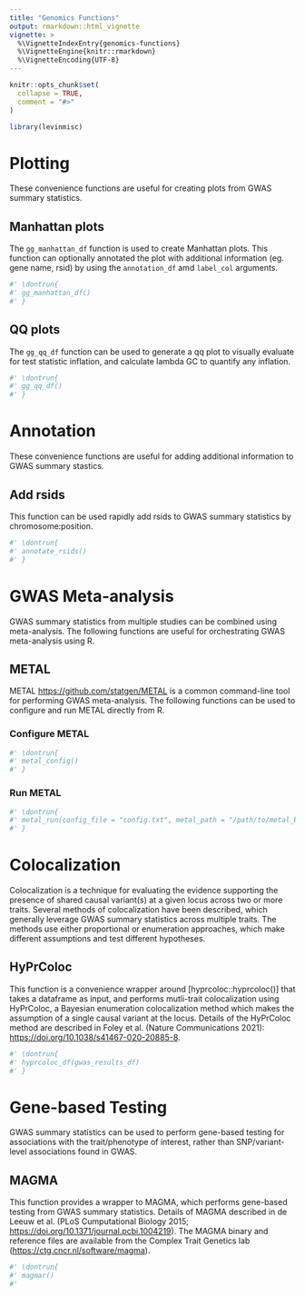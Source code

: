 ```yaml
---
title: "Genomics Functions"
output: rmarkdown::html_vignette
vignette: >
  %\VignetteIndexEntry{genomics-functions}
  %\VignetteEngine{knitr::rmarkdown}
  %\VignetteEncoding{UTF-8}
---
```


```r
knitr::opts_chunk$set(
  collapse = TRUE,
  comment = "#>"
)
```

```r
library(levinmisc)
```

<!-- WARNING - This vignette is generated by {fusen} from /dev/flat_genomics_functions.Rmd: do not edit by hand -->

# Plotting

These convenience functions are useful for creating plots from GWAS summary statistics.


## Manhattan plots

The `gg_manhattan_df` function is used to create Manhattan plots. This function can optionally annotated the plot with additional information (eg. gene name, rsid) by using the `annotation_df` amd `label_col` arguments.
    

  

```r
#' \dontrun{
#' gg_manhattan_df()
#' }
```

  

  

## QQ plots

The `gg_qq_df` function can be used to generate a qq plot to visually evaluate for test statistic inflation, and calculate lambda GC to quantify any inflation.
    

  

```r
#' \dontrun{
#' gg_qq_df()
#' }
```

  

  

# Annotation

These convenience functions are useful for adding additional information to GWAS summary stastics.


## Add rsids

This function can be used rapidly add rsids to GWAS summary statistics by chromosome:position.
    

  

```r
#' \dontrun{
#' annotate_rsids()
#' }
```

  

  

# GWAS Meta-analysis

GWAS summary statistics from multiple studies can be combined using meta-analysis. The following functions are useful for orchestrating GWAS meta-analysis using R.


## METAL

METAL <https://github.com/statgen/METAL> is a common command-line tool for performing GWAS meta-analysis. The following functions can be used to configure and run METAL directly from R.


### Configure METAL

    

  

```r
#' \dontrun{
#' metal_config()
#' }
```

  

### Run METAL

    

  

```r
#' \dontrun{
#' metal_run(config_file = "config.txt", metal_path = "/path/to/metal_binary")
#' }
```

  

  
  

# Colocalization

Colocalization is a technique for evaluating the evidence supporting the presence of shared causal variant(s) at a given locus across two or more traits. Several methods of colocalization have been described, which generally leverage GWAS summary statistics across multiple traits. The methods use either proportional or enumeration approaches, which make different assumptions and test different hypotheses.


## HyPrColoc

This function is a convenience wrapper around [hyprcoloc::hyprcoloc()] that takes a dataframe as input, and performs mutli-trait colocalization using HyPrColoc, a Bayesian enumeration colocalization method which makes the assumption of a single causal variant at the locus. Details of the HyPrColoc method are described in Foley et al. (Nature Communications 2021): <https://doi.org/10.1038/s41467-020-20885-8>.


  

```r
#' \dontrun{
#' hyprcoloc_df(gwas_results_df)
#' }
```

  

  
  

# Gene-based Testing

GWAS summary statistics can be used to perform gene-based testing for associations with the trait/phenotype of interest, rather than SNP/variant-level associations found in GWAS.


## MAGMA

This function provides a wrapper to MAGMA, which performs gene-based testing from GWAS summary statistics. Details of MAGMA described in de Leeuw et al. (PLoS Cumputational Biology 2015; <https://doi.org/10.1371/journal.pcbi.1004219>). The MAGMA binary and reference files are available from the Complex Trait Genetics lab (<https://ctg.cncr.nl/software/magma>).
    

  

```r
#' \dontrun{
#' magmar()
#' 
```

  

    



